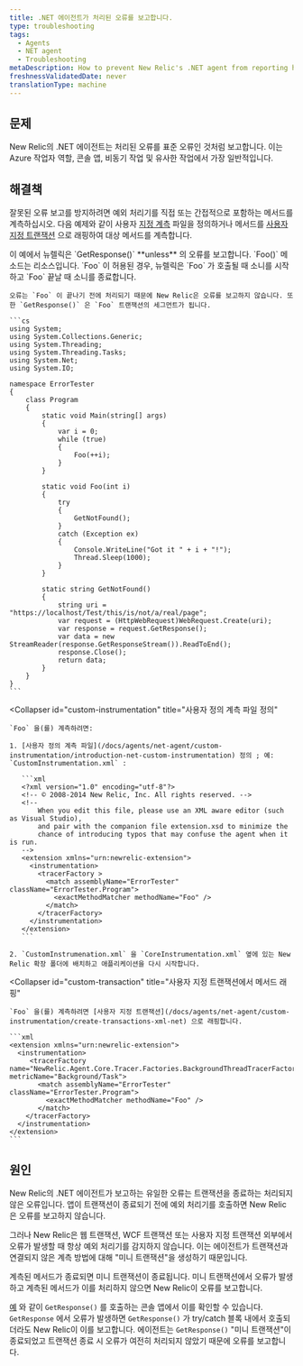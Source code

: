 ```yaml
---
title: .NET 에이전트가 처리된 오류를 보고합니다.
type: troubleshooting
tags:
  - Agents
  - NET agent
  - Troubleshooting
metaDescription: How to prevent New Relic's .NET agent from reporting handled errors as though they are standard errors.
freshnessValidatedDate: never
translationType: machine
---
```


## 문제

New Relic의 .NET 에이전트는 처리된 오류를 표준 오류인 것처럼 보고합니다. 이는 Azure 작업자 역할, 콘솔 앱, 비동기 작업 및 유사한 작업에서 가장 일반적입니다.

## 해결책

잘못된 오류 보고를 방지하려면 예외 처리기를 직접 또는 간접적으로 포함하는 메서드를 계측하십시오. 다음 예제와 같이 사용자 [지정 계측](/docs/agents/net-agent/custom-instrumentation/introduction-net-custom-instrumentation) 파일을 정의하거나 메서드를 [사용자 지정 트랜잭션](/docs/agents/net-agent/custom-instrumentation/create-transactions-xml-net) 으로 래핑하여 대상 메서드를 계측합니다.

<CollapserGroup>
  <Collapser
    id="get-response-block"
    title="GetResponse()에서 오류가 발생합니다."
  >
    이 예에서 뉴렐릭은 `GetResponse()` <DNT>**unless**</DNT> 의 오류를 보고합니다. `Foo()` 메소드는 리소스입니다. `Foo` 이 허용된 경우, 뉴렐릭은 `Foo` 가 호출될 때 소니를 시작하고 `Foo` 끝날 때 소니를 종료합니다.

    오류는 `Foo` 이 끝나기 전에 처리되기 때문에 New Relic은 오류를 보고하지 않습니다. 또한 `GetResponse()` 은 `Foo` 트랜잭션의 세그먼트가 됩니다.

    ```cs
    using System;
    using System.Collections.Generic;
    using System.Threading;
    using System.Threading.Tasks;
    using System.Net;
    using System.IO;

    namespace ErrorTester
    {
        class Program
        {
            static void Main(string[] args)
            {
                var i = 0;
                while (true)
                {
                    Foo(++i);
                }
            }

            static void Foo(int i)
            {
                try
                {
                    GetNotFound();
                }
                catch (Exception ex)
                {
                    Console.WriteLine("Got it " + i + "!");
                    Thread.Sleep(1000);
                }
            }

            static string GetNotFound()
            {
                string uri = "https://localhost/Test/this/is/not/a/real/page";
                var request = (HttpWebRequest)WebRequest.Create(uri);
                var response = request.GetResponse();
                var data = new StreamReader(response.GetResponseStream()).ReadToEnd();
                response.Close();
                return data;
            }
        }
    }
    ```
  </Collapser>

  <Collapser
    id="custom-instrumentation"
    title="사용자 정의 계측 파일 정의"
  >
    `Foo` 을(를) 계측하려면:

    1. [사용자 정의 계측 파일](/docs/agents/net-agent/custom-instrumentation/introduction-net-custom-instrumentation) 정의 ; 예: `CustomInstrumentation.xml` :

       ```xml
       <?xml version="1.0" encoding="utf-8"?>
       <!-- © 2008-2014 New Relic, Inc. All rights reserved. -->
       <!--
           When you edit this file, please use an XML aware editor (such as Visual Studio),
           and pair with the companion file extension.xsd to minimize the
           chance of introducing typos that may confuse the agent when it is run.
       -->
       <extension xmlns="urn:newrelic-extension">
         <instrumentation>
           <tracerFactory >
             <match assemblyName="ErrorTester" className="ErrorTester.Program">
               <exactMethodMatcher methodName="Foo" /> 
             </match>
           </tracerFactory>
         </instrumentation>
       </extension>
       ```

    2. `CustomInstrumenation.xml` 을 `CoreInstrumentation.xml` 옆에 있는 New Relic 확장 폴더에 배치하고 애플리케이션을 다시 시작합니다.
  </Collapser>

  <Collapser
    id="custom-transaction"
    title="사용자 지정 트랜잭션에서 메서드 래핑"
  >
    `Foo` 을(를) 계측하려면 [사용자 지정 트랜잭션](/docs/agents/net-agent/custom-instrumentation/create-transactions-xml-net) 으로 래핑합니다.

    ```xml
    <extension xmlns="urn:newrelic-extension">
      <instrumentation>
         <tracerFactory name="NewRelic.Agent.Core.Tracer.Factories.BackgroundThreadTracerFactory" metricName="Background/Task">
           <match assemblyName="ErrorTester" className="ErrorTester.Program">
             <exactMethodMatcher methodName="Foo" />
           </match>
        </tracerFactory>
      </instrumentation>
    </extension>
    ```
  </Collapser>
</CollapserGroup>

## 원인

New Relic의 .NET 에이전트가 보고하는 유일한 오류는 트랜잭션을 종료하는 처리되지 않은 오류입니다. 앱이 트랜잭션이 종료되기 전에 예외 처리기를 호출하면 New Relic은 오류를 보고하지 않습니다.

그러나 New Relic은 웹 트랜잭션, WCF 트랜잭션 또는 사용자 지정 트랜잭션 외부에서 오류가 발생할 때 항상 예외 처리기를 감지하지 않습니다. 이는 에이전트가 트랜잭션과 연결되지 않은 계측 방법에 대해 "미니 트랜잭션"을 생성하기 때문입니다.

계측된 메서드가 종료되면 미니 트랜잭션이 종료됩니다. 미니 트랜잭션에서 오류가 발생하고 계측된 메서드가 이를 처리하지 않으면 New Relic이 오류를 보고합니다.

[예](#get-response-block) 와 같이 `GetResponse()` 를 호출하는 콘솔 앱에서 이를 확인할 수 있습니다. `GetResponse` 에서 오류가 발생하면 `GetResponse()` 가 try/catch 블록 내에서 호출되더라도 New Relic이 이를 보고합니다. 에이전트는 `GetResponse()` "미니 트랜잭션"이 종료되었고 트랜잭션 종료 시 오류가 여전히 처리되지 않았기 때문에 오류를 보고합니다.